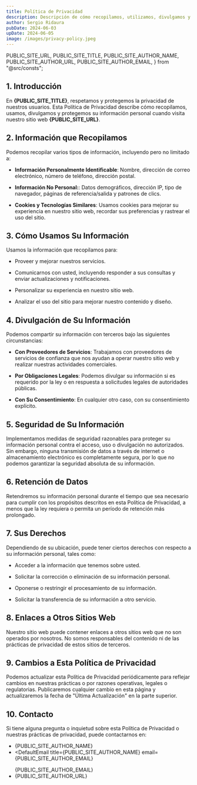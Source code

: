 ```yaml
---
title: Política de Privacidad
description: Descripción de cómo recopilamos, utilizamos, divulgamos y protegemos la información personal de los usuarios.
author: Sergio Ridaura
pubDate: 2024-06-03
upDate: 2024-06-05
image: /images/privacy-policy.jpeg
---
```


  PUBLIC_SITE_URL,
  PUBLIC_SITE_TITLE,
  PUBLIC_SITE_AUTHOR_NAME,
  PUBLIC_SITE_AUTHOR_URL,
  PUBLIC_SITE_AUTHOR_EMAIL,
} from "@src/consts";

## 1. Introducción

En **<DefaultA title={PUBLIC_SITE_TITLE} url={PUBLIC_SITE_URL}>{PUBLIC_SITE_TITLE}</DefaultA>**, respetamos y protegemos la privacidad de nuestros usuarios. Esta Política de Privacidad describe cómo recopilamos, usamos, divulgamos y protegemos su información personal cuando visita nuestro sitio web **<DefaultA title="url" url={PUBLIC_SITE_URL}>{PUBLIC_SITE_URL}</DefaultA>**.

## 2. Información que Recopilamos

Podemos recopilar varios tipos de información, incluyendo pero no limitado a:

- **Información Personalmente Identificable**: Nombre, dirección de correo electrónico, número de teléfono, dirección postal.

- **Información No Personal:**: Datos demográficos, dirección IP, tipo de navegador, páginas de referencia/salida y patrones de clics.

- **Cookies y Tecnologías Similares**: Usamos cookies para mejorar su experiencia en nuestro sitio web, recordar sus preferencias y rastrear el uso del sitio.

## 3. Cómo Usamos Su Información

Usamos la información que recopilamos para:

- Proveer y mejorar nuestros servicios.

- Comunicarnos con usted, incluyendo responder a sus consultas y enviar actualizaciones y notificaciones.

- Personalizar su experiencia en nuestro sitio web.

- Analizar el uso del sitio para mejorar nuestro contenido y diseño.

## 4. Divulgación de Su Información

Podemos compartir su información con terceros bajo las siguientes circunstancias:

- **Con Proveedores de Servicios**: Trabajamos con proveedores de servicios de confianza que nos ayudan a operar nuestro sitio web y realizar nuestras actividades comerciales.

- **Por Obligaciones Legales**: Podemos divulgar su información si es requerido por la ley o en respuesta a solicitudes legales de autoridades públicas.

- **Con Su Consentimiento**: En cualquier otro caso, con su consentimiento explícito.

## 5. Seguridad de Su Información

Implementamos medidas de seguridad razonables para proteger su información personal contra el acceso, uso o divulgación no autorizados. Sin embargo, ninguna transmisión de datos a través de internet o almacenamiento electrónico es completamente segura, por lo que no podemos garantizar la seguridad absoluta de su información.

## 6. Retención de Datos

Retendremos su información personal durante el tiempo que sea necesario para cumplir con los propósitos descritos en esta Política de Privacidad, a menos que la ley requiera o permita un período de retención más prolongado.

## 7. Sus Derechos

Dependiendo de su ubicación, puede tener ciertos derechos con respecto a su información personal, tales como:

- Acceder a la información que tenemos sobre usted.

- Solicitar la corrección o eliminación de su información personal.

- Oponerse o restringir el procesamiento de su información.

- Solicitar la transferencia de su información a otro servicio.

## 8. Enlaces a Otros Sitios Web

Nuestro sitio web puede contener enlaces a otros sitios web que no son operados por nosotros. No somos responsables del contenido ni de las prácticas de privacidad de estos sitios de terceros.

## 9. Cambios a Esta Política de Privacidad

Podemos actualizar esta Política de Privacidad periódicamente para reflejar cambios en nuestras prácticas o por razones operativas, legales o regulatorias. Publicaremos cualquier cambio en esta página y actualizaremos la fecha de "Última Actualización" en la parte superior.

## 10. Contacto

Si tiene alguna pregunta o inquietud sobre esta Política de Privacidad o nuestras prácticas de privacidad, puede contactarnos en:

- <DefaultA title="PUBLIC_SITE_AUTHOR_NAME" url={PUBLIC_SITE_AUTHOR_NAME}>
    {PUBLIC_SITE_AUTHOR_NAME}
  </DefaultA>
- <DefaultEmail
    title={PUBLIC_SITE_AUTHOR_NAME}
    email={PUBLIC_SITE_AUTHOR_EMAIL}
  >
    {PUBLIC_SITE_AUTHOR_EMAIL}
  </DefaultEmail>
- <DefaultA title="GitHub" url={PUBLIC_SITE_AUTHOR_URL}>
    {PUBLIC_SITE_AUTHOR_URL}
  </DefaultA>
